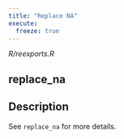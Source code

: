 ```yaml
---
title: "Replace NA"
execute:
  freeze: true
---
```


*R/reexports.R*

## replace_na

## Description
See `replace_na` for more details. 










